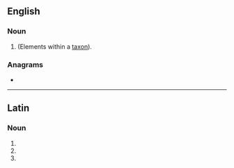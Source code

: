 ==English==

===Noun===
{{head|en|noun plural form}}

# {{plural of|subtaxon|lang=en}} (Elements within a [[taxon]]).

===Anagrams===
* {{anagrams|en|a=aabstux|sax tuba|saxtuba}}

----

==Latin==

===Noun===
{{la-noun-form|subtaxa}}

# {{inflection of|subtaxon||nom|p|lang=la}}
# {{inflection of|subtaxon||acc|p|lang=la}}
# {{inflection of|subtaxon||voc|p|lang=la}}